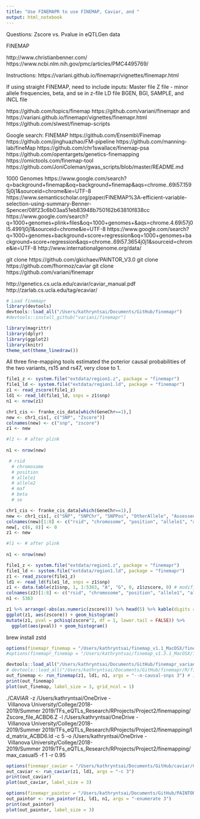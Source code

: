```yaml
---
title: "Use FINEMAPR to use FINEMAP, Caviar, and "
output: html_notebook
---
```


Questions: Zscore vs. Pvalue in eQTLGen data

FINEMAP

http://www.christianbenner.com/
https://www.ncbi.nlm.nih.gov/pmc/articles/PMC4495769/

Instructions: https://variani.github.io/finemapr/vignettes/finemapr.html

If using straight FINEMAP, need to include inputs:
Master file 
Z file - minor allele frequencies, beta, and se in z-file
LD file
BGEN, BGI, SAMPLE, and INCL file

https://github.com/topics/finemap
https://github.com/variani/finemapr and https://variani.github.io/finemapr/vignettes/finemapr.html
https://github.com/slwest/finemap-scripts

Google search: FINEMAP
https://github.com/Ensembl/Finemap
https://github.com/jinghuazhao/FM-pipeline
https://github.com/manning-lab/fineMap
https://github.com/chr1swallace/finemap-psa
https://github.com/opentargets/genetics-finemapping
https://omictools.com/finemap-tool
https://github.com/JoniColeman/gwas_scripts/blob/master/README.md

1000 Genomes
https://www.google.com/search?q=background+finemap&oq=background+finemap&aqs=chrome..69i57.1595j0j1&sourceid=chrome&ie=UTF-8
https://www.semanticscholar.org/paper/FINEMAP%3A-efficient-variable-selection-using-summary-Benner-Spencer/08f23c6b03aa51eb83948b750162b63810f838cc
https://www.google.com/search?q=1000+genomes+plink+files&oq=1000+genomes+&aqs=chrome.4.69i57j0l5.4991j0j1&sourceid=chrome&ie=UTF-8
https://www.google.com/search?q=1000+genomes+background+score+regression&oq=1000+genomes+background+score+regression&aqs=chrome..69i57.3654j0j1&sourceid=chrome&ie=UTF-8
http://www.internationalgenome.org/data/

git clone https://github.com/gkichaev/PAINTOR_V3.0
git clone https://github.com/fhormoz/caviar
git clone https://github.com/variani/finemapr

http://genetics.cs.ucla.edu/caviar/caviar_manual.pdf
http://zarlab.cs.ucla.edu/tag/ecaviar/

```r

# Load finemapr
library(devtools)
devtools::load_all("/Users/kathryntsai/Documents/GitHub/finemapr")
#devtools::install_github("variani/finemapr")

library(magrittr)
library(dplyr)
library(ggplot2)
library(knitr)
theme_set(theme_linedraw())

```

All three fine-mapping tools estimated the poterior causal probabilities of the two variants, rs15 and rs47, very close to 1.

```r

file1_z <- system.file("extdata/region1.z", package = "finemapr")
file1_ld <- system.file("extdata/region1.ld", package = "finemapr")
z1 <- read_zscore(file1_z)
ld1 <- read_ld(file1_ld, snps = z1$snp)
n1 <- nrow(z1)

```


```r

chr1_cis <- franke_cis_data[which(GeneChr==1),]
new <- chr1_cis[, c("SNP", "Zscore")]
colnames(new) <- c("snp", "zscore")
z1 <- new

#l1 <- # after plink
  
n1 <- nrow(new)
```

```r

 # rsid
  # chromosome
  # position
  # allele1
  # allele2
  # maf
  # beta
  # se

chr1_cis <- franke_cis_data[which(GeneChr==1),]
new <- chr1_cis[, c("SNP", "SNPChr", "SNPPos", "OtherAllele", "AssessedAllele", "FDR", "Zscore", "Pvalue", "Gene", "GeneSymbol", "GeneChr", "GenePos", "NrCohorts", "NrSamples")]
colnames(new)[1:8] <- c("rsid", "chromosome", "position", "allele1", "allele2", "maf", "zscore", "se")
new[, c(6, 8)] <- 0
z1 <- new

#l1 <- # after plink
  
n1 <- nrow(new)
```

```r

file1_z <- system.file("extdata/region1.z", package = "finemapr")
file1_ld <- system.file("extdata/region1.ld", package = "finemapr")
z1 <- read_zscore(file1_z)
ld1 <- read_ld(file1_ld, snps = z1$snp)
z1 <- data.table(z1$snp, 1, 1:5363, "A", "G", 0, z1$zscore, 0) # modified for finemap 1.3.1
colnames(z2)[1:8] <- c("rsid", "chromosome", "position", "allele1", "allele2", "maf", "zscore", "se") # modified for finemap 1.3.1
n1 <- 5363

```


```r

z1 %>% arrange(-abs(as.numeric(zscore))) %>% head(5) %>% kable(digits = 1)
ggplot(z1, aes(zscore)) + geom_histogram()
mutate(z1, pval = pchisq(zscore^2, df = 1, lower.tail = FALSE)) %>%
  ggplot(aes(pval)) + geom_histogram()
```

brew install zstd

```r

options(finemapr_finemap = "/Users/kathryntsai/finemap_v1.1_MacOSX/finemap_v1.1_MacOSX")
#options(finemapr_finemap = "/Users/kathryntsai/finemap_v1.3.1_MacOSX/finemap_v1.3.1_MacOSX")

devtools::load_all("/Users/kathryntsai/Documents/GitHub/finemapr_variani/finemapr/R/finemap.R")
# devtools::load_all("/Users/kathryntsai/Documents/GitHub/finemapr/R/finemap.R")
out_finemap <- run_finemap(z1, ld1, n1, args = "--n-causal-snps 3") # if not using test, make it z1
print(out_finemap)
plot(out_finemap, label_size = 3, grid_ncol = 1)

```

./CAVIAR 
-z /Users/kathryntsai/OneDrive\ -\ Villanova\ University/College/2018-2019/Summer\ 2019/TFs_eQTLs_Research/RProjects/Project2/finemapping/Zscore_file_ACBD6.Z 
-l  /Users/kathryntsai/OneDrive\ -\ Villanova\ University/College/2018-2019/Summer\ 2019/TFs_eQTLs_Research/RProjects/Project2/finemapping/ld_matrix_ACBD6.ld 
-c 5 
-o /Users/kathryntsai/OneDrive\ -\ Villanova\ University/College/2018-2019/Summer\ 2019/TFs_eQTLs_Research/RProjects/Project2/finemapping/max_casual5 
-f 1 
-r 0.95

```r

options(finemapr_caviar = "/Users/kathryntsai/Documents/GitHub/caviar/CAVIAR-C++/CAVIAR")
out_caviar <- run_caviar(z1, ld1, args = "-c 3")
print(out_caviar)
plot(out_caviar, label_size = 3)

```

```r

options(finemapr_paintor = "/Users/kathryntsai/Documents/GitHub/PAINTOR_V3.0/PAINTOR")
out_paintor <- run_paintor(z1, ld1, n1, args = "-enumerate 3")
print(out_paintor)
plot(out_paintor, label_size = 3)

```

